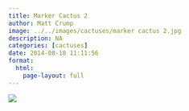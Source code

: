 ```yaml
---
title: Marker Cactus 2
author: Matt Crump
image: ../../images/cactuses/marker cactus 2.jpg
description: NA
categories: [cactuses]
date: 2014-08-18 11:11:56
format:
  html:
    page-layout: full
---
```


![](../../images/cactuses/marker cactus 2.jpg)

